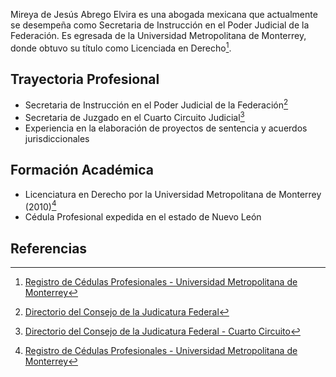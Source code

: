 Mireya de Jesús Abrego Elvira es una abogada mexicana que actualmente se desempeña como Secretaria de Instrucción en el Poder Judicial de la Federación. Es egresada de la Universidad Metropolitana de Monterrey, donde obtuvo su título como Licenciada en Derecho[^1].

## Trayectoria Profesional

- Secretaria de Instrucción en el Poder Judicial de la Federación[^2]
- Secretaria de Juzgado en el Cuarto Circuito Judicial[^3]
- Experiencia en la elaboración de proyectos de sentencia y acuerdos jurisdiccionales

## Formación Académica

- Licenciatura en Derecho por la Universidad Metropolitana de Monterrey (2010)[^1]
- Cédula Profesional expedida en el estado de Nuevo León

## Referencias

[^1]: [Registro de Cédulas Profesionales - Universidad Metropolitana de Monterrey](https://www.buholegal.com/cedula/nuevo_leon/2010/UNIVERSIDAD%20METROPOLITANA%20DE%20MONTERREY/)
[^2]: [Directorio del Consejo de la Judicatura Federal](https://www.cjf.gob.mx/DIrectorios/lstfundep.aspx?cv_x=2097)
[^3]: [Directorio del Consejo de la Judicatura Federal - Cuarto Circuito](https://www.cjf.gob.mx/DIrectorios/lstfundep.aspx?cv_x=898)

